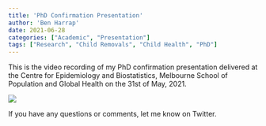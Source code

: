 ```yaml
---
title: 'PhD Confirmation Presentation'
author: 'Ben Harrap'
date: 2021-06-28
categories: ["Academic", "Presentation"]
tags: ["Research", "Child Removals", "Child Health", "PhD"]
---
```


This is the video recording of my PhD confirmation presentation delivered at the Centre for Epidemiology and Biostatistics, Melbourne School of Population and Global Health on the 31st of May, 2021.

![](https://youtu.be/P4mnRXCToek)

If you have any questions or comments, let me know on Twitter.